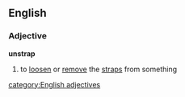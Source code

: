 ==English==
===Adjective===
'''unstrap'''
#to [[loosen]] or [[remove]] the [[strap]]s from something
[[category:English adjectives]]